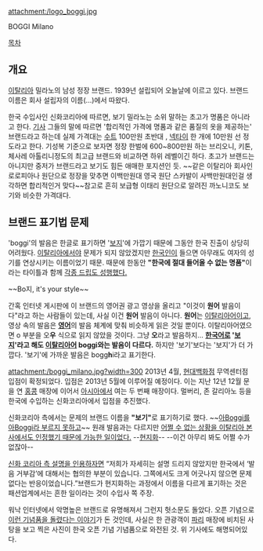 attachment:/logo_boggi.jpg

BOGGI Milano

[[목차]]
== 개요 ==
[[이탈리아]] 밀라노의 남성 정장 브랜드. 1939년 설립되어 오늘날에 이르고 있다. 브랜드 이름은 회사 설립자의 이름(...)에서 따왔다.

한국 수입사인 신화코리아에 따르면, 보기 밀라노는 소위 말하는 초고가 명품은 아니라고 한다. [http://news.naver.com/main/read.nhn?mode=LS2D&mid=shm&sid1=101&sid2=263&oid=032&aid=0002326319 기사] 그들의 말에 따르면 '합리적인 가격에 명품과 같은 품질의 옷을 제공하는' 브랜드라고 하는데 실제 가격대는 [[수트]] 100만원 초반대  , [[넥타이]] 한 개에 10만원 선 정도라고 한다. 기성복 기준으로 보자면 정장 한벌에 600~800만원 하는 브리오니, 키톤, 체사레 아톨리니정도의 최고급 브랜드와 비교하면 하위 레벨이긴 하다. 초고가 브랜드는 아니지만 중저가 브랜드라고 보기도 힘든 애매한 포지션인 듯. ~~같은 이탈리아 회사인 로로피아나 원단으로 정장을 맞추면 이백만원대 영국 원단 스카발이 사백만원대인걸 생각하면 합리적인거 맞다~~참고로 흔히 보급형 이태리 원단으로 알려진 까노니코도 보기와 비슷한 가격대다. 

== 브랜드 표기법 문제 ==
'boggi'의 발음은 한글로 표기하면 '[[보지]]'에 가깝기 때문에 그동안 한국 진출이 상당히 어려웠다. [[이탈리아]]에서야 문제가 되지 않았겠지만 [[한국인]]이 들으면 아무래도 여자의 성기를 연상시키는 이름이었기 때문. 때문에 한동안 '''"한국에 절대 들어올 수 없는 명품"'''이라는 타이틀과 함께 [http://news.naver.com/main/ranking/read.nhn?mid=etc&sid1=111&rankingType=popular_day&oid=032&aid=0002326319&date=20130413&type=1&rankingSectionId=101&rankingSeq=1&m_view=1&m_url=%2Fcomment%2Fall.nhn%3Fgno%3Dnews032%2C0002326319 각종 드립도 성행했다.]

{{{#!html
<iframe width="420" height="315" src="//www.youtube.com/embed/Q1b8f6qY0Q4" frameborder="0" allowfullscreen></iframe>
}}}
~~Bo지, it's your style~~

간혹 인터넷 게시판에 이 브랜드의 영어권 광고 영상을 올리고 "이것이 '''원어''' 발음이다"라고 하는 사람들이 있는데, 사실 이건 '''원어''' 발음이 아니다. '''원어'''는 [[이탈리아어]]이고, 영상 속의 발음은 '''[[영어]]'''의 발음 체계에 맞춰 비슷하게 읽은 것일 뿐이다. 이탈리아어였으면 o 부분을 오'''우''' 식으로 읽지 않았을 것이다. 그냥 '''오'''라고 발음하지... '''[[한국어]]로 '[[보지]]'라고 해도 [[이탈리아어]] boggi와는 발음이 다르다.''' 하지만 '보기'보다는 '보지'가 더 가깝다. '보기'에 가까운 발음은 bogg'''h'''i라고 표기한다.

attachment:/boggi_milano.jpg?width=300
2013년 4월, [[현대백화점]] 무역센터점 입점이 확정되었다. 입점은 2013년 5월에 이루어질 예정이다. 이는 지난 12년 12월 문을 연 [[홍콩]] 매장에 이어서 [[아시아]]에서 여는 두 번째 매장이다. 멀버리, 존 갈리아노 등을 한국에 수입하는 신화코리아에서 입점을 추진했다.

신화코리아 측에서는 문제의 브랜드 이름을 '''"보기"'''로 표기하기로 했다. ~~[[홍길동전|아Boggi를 아Boggi라 부르지 못하고]]~~ 원래 발음과는 다르지만 [http://www.newstomato.com/ReadNews.aspx?no=352699 어쩔 수 없는 상황을 이탈리아 본사에서도 인정했기 때문에 가능한 일이었다.] --[[현지화]]-- --이건 아무리 봐도 어쩔 수가 없잖아--

[http://news.khan.co.kr/kh_news/khan_art_view.html?artid=201304131543201&code=380115 신화 코리아 측 설명을 인용하자면] “저희가 자세히는 설명 드리지 않았지만 한국에서 ‘발음 거부감’에 대해서는 협의한 부분이 있습니다. 그쪽에서도 크게 어긋나지 않으면 문제없다는 반응이었습니다.”브랜드가 현지화하는 과정에서 이름을 다르게 표기하는 것은 패션업계에서는 흔한 일이라는 것이 수입사 쪽 주장. 

워낙 인터넷에서 악명높은 브랜드로 유명해져서 그런지 헛소문도 돌았다. 오픈 기념으로 [http://mlbpark.donga.com/mbs/articleV.php?mbsC=bullpen&mbsIdx=2196086&cpage=1&mbsW=&select=&opt=&keyword= 이런 기념품을 돌렸다는 이야기]가 돈 것인데, 사실은 한 관광객이 [[파리]] 매장에 비치된 사탕을 보고 찍은 사진이 한국 오픈 기념 기념품으로 와전된 것. 위 기사에도 해명되어있다. 
